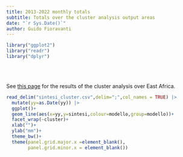```yaml
---
title: 2013-2022 monthly totals
subtitle: Totals over the cluster analysis output areas
date: "`r Sys.Date()`"
author: Guido Fioravanti
---
```



```r
library("ggplot2")
library("readr")
library("dplyr")
```

<br><br>

See [this page](https://guidofioravanti.github.io/africa/cluster_analysis/cluster.html) for the results of the cluster analysis over East Africa.

```r
read_delim("sintesi_cluster.csv",delim=";",col_names = TRUE) |>
  mutate(yy=as.Date(yy)) |>
  ggplot()+
  geom_line(aes(x=yy,y=sintesi,colour=modello,group=modello))+
  facet_wrap(~cluster)+
  xlab("")+
  ylab("mm")+
  theme_bw()+
  theme(panel.grid.major.x =element_blank(),
        panel.grid.minor.x = element_blank())
```